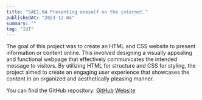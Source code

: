 ```yaml
---
title: "SAE1.04 Presenting oneself on the internet."
publishedAt: "2023-12-04"
summary: ""
tag: "IUT"
---
```


The goal of this project was to create an HTML and CSS website to present information or content online. This involved designing a visually appealing and functional webpage that effectively communicates the intended message to visitors. By utilizing HTML for structure and CSS for styling, the project aimed to create an engaging user experience that showcases the content in an organized and aesthetically pleasing manner.

You can find the GitHub repository: [GitHub](https://github.com/RiasGFirst/SAE1.04) [Website](https://riasgfirst.github.io/SAE1.04/)